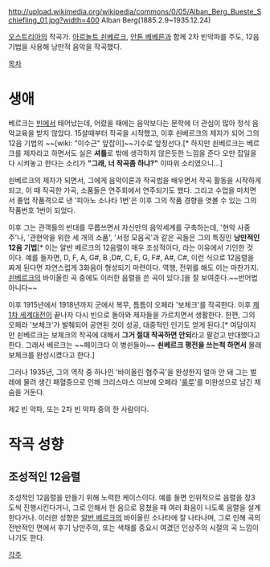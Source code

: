 http://upload.wikimedia.org/wikipedia/commons/0/05/Alban_Berg_Bueste_Schiefling_01.jpg?width=400
Alban Berg(1885.2.9~1935.12.24)

[[오스트리아]]의 작곡가. [[아르놀트 쇤베르크]], [[안톤 베베른]]과 함께 2차 빈악파를 주도, 12음 기법을 사용해 낭만적 음악을 작곡했다.

[[목차]]

= 생애 =
베르크는 [[빈]]에서 태어났는데, 어렸을 때에는 음악보다는 문학에 더 관심이 많아 정식 음악교육을 받지 않았다. 15살때부터 작곡을 시작했고, 이후 쇤베르크의 제자가 되어 그의 12음 기법의 ~~[wiki: "이수근" 앞잡이]~~기수로 앞정선다.[* 하지만 쇤베르크는 베르크를 제자라고 하면서도 실은 '''셔틀'''로 밖에 생각하지 않은듯한 느낌을 준다 오만 잡일을 다 시켜놓고 한다는 소리가 '''"그래, 너 작곡좀 하냐?"''' 이따위 소리였으니...]

쇤베르크의 제자가 되면서, 그에게 음악이론과 작곡법을 배우면서 작곡 활동을 시작하게 되고, 이 때 작곡한 가곡, 소품들은 연주회에서 연주되기도 했다. 그리고 수업을 마치면서 졸업 작품격으로 낸 '피아노 소나타 1번'은 이후 그의 작품 경향을 엿볼 수 있는 그의 작품번호 1번이 되었다.

이후 그는 관객들의 반대를 무릅쓰면서 자신만의 음악세계를 구축하는데, '현악 사중주'나, '관현악을 위한 세 개의 소품', '서정 모음곡'과 같은 곡들은 그의 특징인 '''낭만적인 12음 기법'''[* 이는 알반 베르크의 12음렬이 매우 조성적이다, 라는 이유에서 기인한 것 이다. 예를 들자면, D, F, A, G#, B ,D#, C, E, G, F#, A#, C#, 이런 식으로 12음렬을 짜게 된다면 자연스럽게 3화음이 형성되기 마련이다. 역행, 전위를 해도 이는 마찬가지. [[쇤베르크]]의 바이올린 곡 중에도 이러한 음렬을 쓴 곡이 있다.]을 잘 보여준다.~~반어법 아니다~~

이후 1915년에서 1918년까지 군에서 복무, 틈틈이 오페라 '보체크'를 작곡한다. 이후 [[제1차 세계대전]]이 끝나자 다시 빈으로 돌아와 제자들을 가르치면서 생활한다. 한편, 그의 오페라 '보체크'가 발췌되어 공연된 것이 성공, 대중적인 인기도 얻게 된다.[* 여담이지만 쇤베르크는 보체크의 작곡에 대해서 '''그거 절대 작곡하면 안되'''라고 팔걷고 반대했다고 한다. 그래서 베르크는 ~~페이크다 이 병쉰들아~~ '''쇤베르크 평전을 쓰는척 하면서''' 몰래 보체크를 완성시켰다고 한다.]

그러나 1935년, 그의 역작 중 하나인 '바이올린 협주곡'을 완성한지 얼마 안 돼 그는 벌레에 물려 생긴 패혈증으로 인해 크리스마스 이브에 오페라 '[[룰루]]'를 미완성으로 남긴 채 숨을 거둔다.

제2 빈 악파, 또는 2차 빈 악파 중의 한 사람이다.

= 작곡 성향 =

== 조성적인 12음렬 ==
조성적인 12음렬을 만들기 위해 노력한 케이스이다. 예를 들면 인위적으로 음렬을 장3도씩 진행시킨다거나, 그로 인해서 한 음으로 뭉쳤을 때 여러 화음이 나도록 음렬을 설계한다거나.
이러한 성향은 [[알반 베르크]]의 바이올린 소나타에 잘 나타나며, 그로 인해 곡의 전반적인 면에서 후기 낭만주의, 또는 색채를 중요시 여겼던 인상주의 시절의 곡 느낌이 나기도 한다.


[[각주]]
